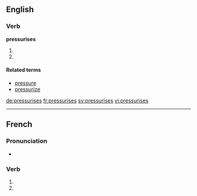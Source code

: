 ==English==

===Verb===
'''pressurises'''

# {{third-person singular of|pressurise}}
# {{alternative spelling of|pressurizes}}

====Related terms====
* [[pressure]]
* [[pressurize]]

[[de:pressurises]]
[[fr:pressurises]]
[[sv:pressurises]]
[[vi:pressurises]]

----
{{also|pressurisés}}
==French==

===Pronunciation===
* {{homophones|pressurise|pressurisent}}

===Verb===
{{fr-verb-form}}

# {{conjugation of|pressuriser||2|s|pres|ind|lang=fr}}
# {{conjugation of|pressuriser||2|s|pres|sub|lang=fr}}

{{rfc-auto}}
